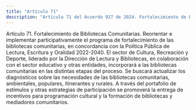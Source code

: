 ```yaml
---
title: "Artículo 71"
description: "Artículo 71 del Acuerdo 927 de 2024. Fortalecimiento de Bibliotecas Comunitarias."
---
```


Artículo 71. Fortalecimiento de Bibliotecas Comunitarias. Reorientar e implementar participativamente el programa de fortalecimiento de las bibliotecas comunitarias, en concordancia con la Política Pública de Lectura, Escritura y Oralidad 2022-2040. El sector de Cultura, Recreación y Deporte, liderado por la Dirección de Lectura y Bibliotecas, en colaboración con el sector educativo y otras entidades, incorporará a las bibliotecas comunitarias en las distintas etapas del proceso.
Se buscará actualizar los diagnósticos sobre las necesidades de las bibliotecas comunitarias, ambientales, populares, itinerantes y rurales. A través del portafolio de estímulos y otras estrategias de participación se promoverá la entrega de incentivos para programación cultural y la formación de bibliotecas y mediadores comunitarios.